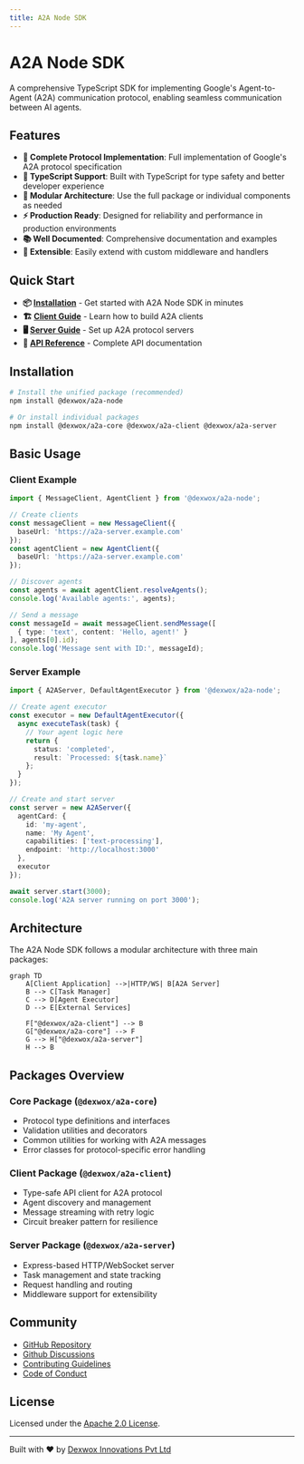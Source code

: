 ```yaml
---
title: A2A Node SDK
---
```



# A2A Node SDK

A comprehensive TypeScript SDK for implementing Google's Agent-to-Agent (A2A) communication protocol, enabling seamless communication between AI agents.

## Features

- **🚀 Complete Protocol Implementation**: Full implementation of Google's A2A protocol specification
- **📝 TypeScript Support**: Built with TypeScript for type safety and better developer experience
- **🔧 Modular Architecture**: Use the full package or individual components as needed
- **⚡ Production Ready**: Designed for reliability and performance in production environments
- **📚 Well Documented**: Comprehensive documentation and examples
- **🔌 Extensible**: Easily extend with custom middleware and handlers

## Quick Start

- **📦 [Installation](/docs/getting-started)** - Get started with A2A Node SDK in minutes
- **🏗️ [Client Guide](/docs/client)** - Learn how to build A2A clients  
- **🖥️ [Server Guide](/docs/server)** - Set up A2A protocol servers
- **📖 [API Reference](/api-reference)** - Complete API documentation

## Installation

```bash
# Install the unified package (recommended)
npm install @dexwox/a2a-node

# Or install individual packages
npm install @dexwox/a2a-core @dexwox/a2a-client @dexwox/a2a-server
```

## Basic Usage

### Client Example

```typescript
import { MessageClient, AgentClient } from '@dexwox/a2a-node';

// Create clients
const messageClient = new MessageClient({ 
  baseUrl: 'https://a2a-server.example.com' 
});
const agentClient = new AgentClient({ 
  baseUrl: 'https://a2a-server.example.com' 
});

// Discover agents
const agents = await agentClient.resolveAgents();
console.log('Available agents:', agents);

// Send a message
const messageId = await messageClient.sendMessage([
  { type: 'text', content: 'Hello, agent!' }
], agents[0].id);
console.log('Message sent with ID:', messageId);
```

### Server Example

```typescript
import { A2AServer, DefaultAgentExecutor } from '@dexwox/a2a-node';

// Create agent executor
const executor = new DefaultAgentExecutor({
  async executeTask(task) {
    // Your agent logic here
    return {
      status: 'completed',
      result: `Processed: ${task.name}`
    };
  }
});

// Create and start server
const server = new A2AServer({
  agentCard: {
    id: 'my-agent',
    name: 'My Agent',
    capabilities: ['text-processing'],
    endpoint: 'http://localhost:3000'
  },
  executor
});

await server.start(3000);
console.log('A2A server running on port 3000');
```

## Architecture

The A2A Node SDK follows a modular architecture with three main packages:

```mermaid
graph TD
    A[Client Application] -->|HTTP/WS| B[A2A Server]
    B --> C[Task Manager]
    C --> D[Agent Executor]
    D --> E[External Services]
    
    F["@dexwox/a2a-client"] --> B
    G["@dexwox/a2a-core"] --> F
    G --> H["@dexwox/a2a-server"]
    H --> B
```

## Packages Overview

### Core Package (`@dexwox/a2a-core`)
- Protocol type definitions and interfaces
- Validation utilities and decorators
- Common utilities for working with A2A messages
- Error classes for protocol-specific error handling

### Client Package (`@dexwox/a2a-client`)
- Type-safe API client for A2A protocol
- Agent discovery and management
- Message streaming with retry logic
- Circuit breaker pattern for resilience

### Server Package (`@dexwox/a2a-server`)
- Express-based HTTP/WebSocket server
- Task management and state tracking
- Request handling and routing
- Middleware support for extensibility

## Community

- [GitHub Repository](https://github.com/Dexwox-Innovations-Org/a2a-node-sdk)
- [Github Discussions](https://github.com/Dexwox-Innovations-Org/a2a-node-sdk/discussions)
- [Contributing Guidelines](/docs/contributing)
- [Code of Conduct](/docs/code-of-conduct)

## License

Licensed under the [Apache 2.0 License](https://github.com/Dexwox-Innovations-Org/a2a-node-sdk/blob/main/LICENSE).

---

Built with ❤️ by [Dexwox Innovations Pvt Ltd](https://dexwox.com)
